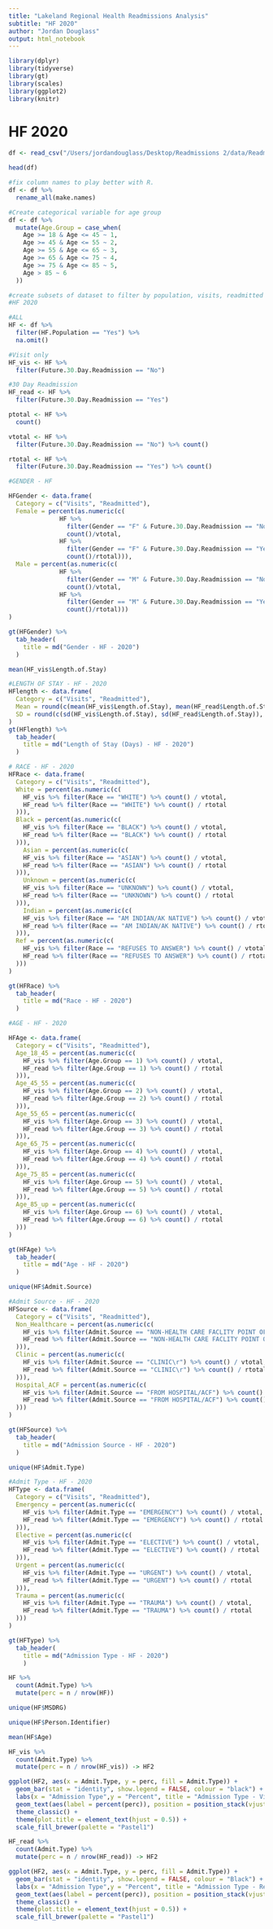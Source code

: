 ```yaml
---
title: "Lakeland Regional Health Readmissions Analysis"
subtitle: "HF 2020"
author: "Jordan Douglass"
output: html_notebook
---
```


```r
library(dplyr)
library(tidyverse)
library(gt)
library(scales)
library(ggplot2)
library(knitr)
```


# HF 2020

```r
df <- read_csv("/Users/jordandouglass/Desktop/Readmissions 2/data/Readmissions2020.csv")
```

```r
head(df)
```

```r
#fix column names to play better with R.
df <- df %>% 
  rename_all(make.names)
```

```r
#Create categorical variable for age group
df <- df %>% 
  mutate(Age.Group = case_when(
    Age >= 18 & Age <= 45 ~ 1,
    Age >= 45 & Age <= 55 ~ 2,
    Age >= 55 & Age <= 65 ~ 3,
    Age >= 65 & Age <= 75 ~ 4,
    Age >= 75 & Age <= 85 ~ 5,
    Age > 85 ~ 6
  ))
```


```r
#create subsets of dataset to filter by population, visits, readmitted
#HF 2020

#ALL
HF <- df %>% 
  filter(HF.Population == "Yes") %>% 
  na.omit()

#Visit only
HF_vis <- HF %>% 
  filter(Future.30.Day.Readmission == "No")

#30 Day Readmission
HF_read <- HF %>% 
  filter(Future.30.Day.Readmission == "Yes")
```


```r
ptotal <- HF %>% 
  count()

vtotal <- HF %>% 
  filter(Future.30.Day.Readmission == "No") %>% count()

rtotal <- HF %>% 
  filter(Future.30.Day.Readmission == "Yes") %>% count()
```


```r
#GENDER - HF

HFGender <- data.frame(
  Category = c("Visits", "Readmitted"),
  Female = percent(as.numeric(c( 
              HF %>% 
                filter(Gender == "F" & Future.30.Day.Readmission == "No") %>% 
                count()/vtotal,
              HF %>% 
                filter(Gender == "F" & Future.30.Day.Readmission == "Yes") %>% 
                count()/rtotal))),
  Male = percent(as.numeric(c(
              HF %>% 
                filter(Gender == "M" & Future.30.Day.Readmission == "No") %>% 
                count()/vtotal,
              HF %>% 
                filter(Gender == "M" & Future.30.Day.Readmission == "Yes") %>% 
                count()/rtotal)))
)

gt(HFGender) %>% 
  tab_header(
    title = md("Gender - HF - 2020")
  )
```


```r
mean(HF_vis$Length.of.Stay)
```


```r
#LENGTH OF STAY - HF - 2020
HFlength <- data.frame(
  Category = c("Visits", "Readmitted"),
  Mean = round(c(mean(HF_vis$Length.of.Stay), mean(HF_read$Length.of.Stay)), 2),
  SD = round(c(sd(HF_vis$Length.of.Stay), sd(HF_read$Length.of.Stay)), 2)
)
gt(HFlength) %>% 
  tab_header(
    title = md("Length of Stay (Days) - HF - 2020")
  )
```

```r
# RACE - HF - 2020
HFRace <- data.frame(
  Category = c("Visits", "Readmitted"),
  White = percent(as.numeric(c(
    HF_vis %>% filter(Race == "WHITE") %>% count() / vtotal,
    HF_read %>% filter(Race == "WHITE") %>% count() / rtotal
  ))),
  Black = percent(as.numeric(c(
    HF_vis %>% filter(Race == "BLACK") %>% count() / vtotal,
    HF_read %>% filter(Race == "BLACK") %>% count() / rtotal
  ))),
    Asian = percent(as.numeric(c(
    HF_vis %>% filter(Race == "ASIAN") %>% count() / vtotal,
    HF_read %>% filter(Race == "ASIAN") %>% count() / rtotal
  ))),
    Unknown = percent(as.numeric(c(
    HF_vis %>% filter(Race == "UNKNOWN") %>% count() / vtotal,
    HF_read %>% filter(Race == "UNKNOWN") %>% count() / rtotal
  ))),
    Indian = percent(as.numeric(c(
    HF_vis %>% filter(Race == "AM INDIAN/AK NATIVE") %>% count() / vtotal,
    HF_read %>% filter(Race == "AM INDIAN/AK NATIVE") %>% count() / rtotal
  ))),
  Ref = percent(as.numeric(c(
    HF_vis %>% filter(Race == "REFUSES TO ANSWER") %>% count() / vtotal,
    HF_read %>% filter(Race == "REFUSES TO ANSWER") %>% count() / rtotal
  )))
)

gt(HFRace) %>% 
  tab_header(
    title = md("Race - HF - 2020")
  )
```

```r
#AGE - HF - 2020

HFAge <- data.frame(
  Category = c("Visits", "Readmitted"),
  Age_18_45 = percent(as.numeric(c(
    HF_vis %>% filter(Age.Group == 1) %>% count() / vtotal,
    HF_read %>% filter(Age.Group == 1) %>% count() / rtotal
  ))),
  Age_45_55 = percent(as.numeric(c(
    HF_vis %>% filter(Age.Group == 2) %>% count() / vtotal,
    HF_read %>% filter(Age.Group == 2) %>% count() / rtotal
  ))),
  Age_55_65 = percent(as.numeric(c(
    HF_vis %>% filter(Age.Group == 3) %>% count() / vtotal,
    HF_read %>% filter(Age.Group == 3) %>% count() / rtotal
  ))),
  Age_65_75 = percent(as.numeric(c(
    HF_vis %>% filter(Age.Group == 4) %>% count() / vtotal,
    HF_read %>% filter(Age.Group == 4) %>% count() / rtotal
  ))),
  Age_75_85 = percent(as.numeric(c(
    HF_vis %>% filter(Age.Group == 5) %>% count() / vtotal,
    HF_read %>% filter(Age.Group == 5) %>% count() / rtotal
  ))),
  Age_85_up = percent(as.numeric(c(
    HF_vis %>% filter(Age.Group == 6) %>% count() / vtotal,
    HF_read %>% filter(Age.Group == 6) %>% count() / rtotal
  )))
)

gt(HFAge) %>% 
  tab_header(
    title = md("Age - HF - 2020")
  )
```
```r
unique(HF$Admit.Source)
```


```r
#Admit Source - HF - 2020
HFSource <- data.frame(
  Category = c("Visits", "Readmitted"),
  Non_Healthcare = percent(as.numeric(c(
    HF_vis %>% filter(Admit.Source == "NON-HEALTH CARE FACLITY POINT OF ORIGIN") %>% count() / vtotal,
    HF_read %>% filter(Admit.Source == "NON-HEALTH CARE FACLITY POINT OF ORIGIN") %>% count() / rtotal
  ))),
  Clinic = percent(as.numeric(c(
    HF_vis %>% filter(Admit.Source == "CLINIC\r") %>% count() / vtotal,
    HF_read %>% filter(Admit.Source == "CLINIC\r") %>% count() / rtotal
  ))),
  Hospital_ACF = percent(as.numeric(c(
    HF_vis %>% filter(Admit.Source == "FROM HOSPITAL/ACF") %>% count() / vtotal,
    HF_read %>% filter(Admit.Source == "FROM HOSPITAL/ACF") %>% count() / rtotal
  )))
)

gt(HFSource) %>% 
  tab_header(
    title = md("Admission Source - HF - 2020")
  )
```

```r
unique(HF$Admit.Type)
```


```r
#Admit Type - HF - 2020
HFType <- data.frame(
  Category = c("Visits", "Readmitted"),
  Emergency = percent(as.numeric(c(
    HF_vis %>% filter(Admit.Type == "EMERGENCY") %>% count() / vtotal,
    HF_read %>% filter(Admit.Type == "EMERGENCY") %>% count() / rtotal
  ))),
  Elective = percent(as.numeric(c(
    HF_vis %>% filter(Admit.Type == "ELECTIVE") %>% count() / vtotal,
    HF_read %>% filter(Admit.Type == "ELECTIVE") %>% count() / rtotal
  ))),
  Urgent = percent(as.numeric(c(
    HF_vis %>% filter(Admit.Type == "URGENT") %>% count() / vtotal,
    HF_read %>% filter(Admit.Type == "URGENT") %>% count() / rtotal
  ))),
  Trauma = percent(as.numeric(c(
    HF_vis %>% filter(Admit.Type == "TRAUMA") %>% count() / vtotal,
    HF_read %>% filter(Admit.Type == "TRAUMA") %>% count() / rtotal
  )))
)

gt(HFType) %>% 
  tab_header(
    title = md("Admission Type - HF - 2020")
    )
```

```r
HF %>% 
  count(Admit.Type) %>% 
  mutate(perc = n / nrow(HF))
```

```r
unique(HF$MSDRG)
```

```r
unique(HF$Person.Identifier)
```

```r
mean(HF$Age)
```

```r
HF_vis %>% 
  count(Admit.Type) %>% 
  mutate(perc = n / nrow(HF_vis)) -> HF2

ggplot(HF2, aes(x = Admit.Type, y = perc, fill = Admit.Type)) + 
  geom_bar(stat = "identity", show.legend = FALSE, colour = "black") + 
  labs(x = "Admission Type",y = "Percent", title = "Admission Type - Visits - HF - 2020") +
  geom_text(aes(label = percent(perc)), position = position_stack(vjust = 0.5)) +
  theme_classic() + 
  theme(plot.title = element_text(hjust = 0.5)) +
  scale_fill_brewer(palette = "Pastel1")
```

```r
HF_read %>% 
  count(Admit.Type) %>% 
  mutate(perc = n / nrow(HF_read)) -> HF2

ggplot(HF2, aes(x = Admit.Type, y = perc, fill = Admit.Type)) + 
  geom_bar(stat = "identity", show.legend = FALSE, colour = "Black") + 
  labs(x = "Admission Type",y = "Percent", title = "Admission Type - Readmitted - HF - 2020") +
  geom_text(aes(label = percent(perc)), position = position_stack(vjust=0.5)) +
  theme_classic() + 
  theme(plot.title = element_text(hjust = 0.5)) +
  scale_fill_brewer(palette = "Pastel1")
```
